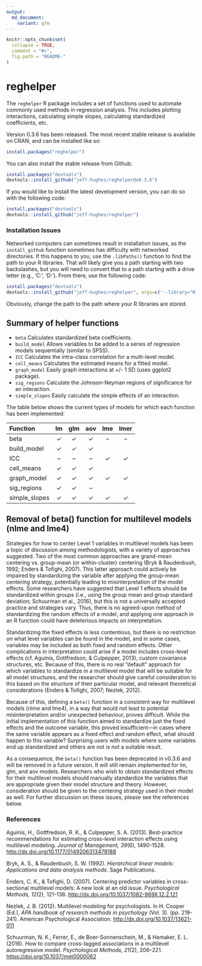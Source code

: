 ```yaml
---
output:
  md_document:
    variant: gfm
---
```


<!-- README.md is generated from README.Rmd. Please edit that file -->

```r
knitr::opts_chunk$set(
  collapse = TRUE,
  comment = "#>",
  fig.path = "README-"
)
```
# reghelper

The `reghelper` R package includes a set of functions used to automate commonly
used methods in regression analysis. This includes plotting interactions,
calculating simple slopes, calculating standardized coefficients, etc.

Version 0.3.6 has been released. The most recent stable release is available on
CRAN, and can be installed like so:
```R
install.packages("reghelper")
```

You can also install the stable release from Github:
```R
install.packages("devtools")
devtools::install_github("jeff-hughes/reghelper@v0.3.6")
```

If you would like to install the latest development version, you can do so with
the following code:
```R
install.packages("devtools")
devtools::install_github("jeff-hughes/reghelper")
```

### Installation Issues

Networked computers can sometimes result in installation issues, as the
`install_github` function sometimes has difficulty with networked directories.
If this happens to you, use the `.libPaths()` function to find the path to your
R libraries. That will likely give you a path starting with two backslashes, but
you will need to convert that to a path starting with a drive letter (e.g.,
'C:', 'D:'). From there, use the following code:

```R
install.packages("devtools")
devtools::install_github("jeff-hughes/reghelper", args=c('--library="N:/path/to/libraries/"'))
```

Obviously, change the path to the path where your R libraries are stored.

## Summary of helper functions

* `beta` Calculates standardized beta coefficients.
* `build_model` Allows variables to be added to a series of regression models
sequentially (similar to SPSS).
* `ICC` Calculates the intra-class correlation for a multi-level model.
* `cell_means` Calculates the estimated means for a fitted model.
* `graph_model` Easily graph interactions at +/- 1 SD (uses ggplot2 package).
* `sig_regions` Calculate the Johnson-Neyman regions of significance for an
interaction.
* `simple_slopes` Easily calculate the simple effects of an interaction.

The table below shows the current types of models for which each function has
been implemented:

| Function      | lm       | glm      | aov      | lme      | lmer     |
| :------------ | :------: | :------: | :------: | :------: | :------: |
| beta          | &#10003; | &#10003; | &#10003; | &ndash;  | &ndash;  |
| build_model   | &#10003; | &#10003; | &#10003; |          |          |
| ICC           | &ndash;  | &ndash;  | &ndash;  | &#10003; | &#10003; |
| cell_means    | &#10003; | &#10003; | &#10003; |          |          |
| graph_model   | &#10003; | &#10003; | &#10003; | &#10003; | &#10003; |
| sig_regions   | &#10003; | &#10003; | &ndash;  |          |          |
| simple_slopes | &#10003; | &#10003; | &#10003; | &#10003; | &#10003; |

## Removal of beta() function for multilevel models (nlme and lme4)

Strategies for how to center Level 1 variables in multilevel models has been a
topic of discussion among methodologists, with a variety of approaches suggested.
Two of the most common approaches are grand-mean centering vs. group-mean (or
within-cluster) centering (Bryk & Raudenbush, 1992; Enders & Tofighi, 2007).
This latter approach could actively be impaired by standardizing the variable
after applying the group-mean centering strategy, potentially leading to
misinterpretation of the model effects. Some researchers have suggested that 
Level 1 effects should be standardized within groups (i.e., using the group mean
and group standard deviation; Schuurman et al., 2016), but this is not a
universally accepted practice and strategies vary. Thus, there is no agreed-upon
method of standardizing the random effects of a model, and applying one approach
in an R function could have deleterious impacts on interpretation.

Standardizing the fixed effects is less contentious, but there is no restriction
on what level variables can be found in the model, and in some cases, variables
may be included as both fixed and random effects. Other complications in
interpretation could arise if a model includes cross-level effects (cf. Aguinis,
Gottfredson, & Culpepper, 2013), custom covariance structures, etc. Because of
this, there is no real "default" approach for which variables to standardize in
a multilevel model that will be suitable for all model structures, and the
researcher should give careful consideration to this based on the structure of
their particular model, and relevant theoretical considerations (Enders & Tofighi,
2007; Nezlek, 2012).

Because of this, defining a `beta()` function in a consistent way for multilevel
models (nlme and lme4), in a way that would not lead to potential misinterpretation
and/or unexpected behaviour, proves difficult. While the initial implementation
of this function aimed to standardize just the fixed effects and the outcome
variable, this proved insufficient&mdash;in cases where the same variable
appears as a fixed effect and random effect, what should happen to this variable?
Surprising users with models where some variables end up standardized and others
are not is not a suitable result.

As a consequence, the `beta()` function has been deprecated in v0.3.6 and will
be removed in a future version. It will still remain implemented for lm, glm,
and aov models. Researchers who wish to obtain standardized effects for their
multilevel models should manually standardize the variables that are appropriate
given their model structure and theory. However, consideration should be given
to the centering strategy used in their model as well. For further discussion on
these issues, please see the references below.

### References

Aguinis, H., Gottfredson, R. K., & Culpepper, S. A. (2013). Best-practice
recommendations for estimating cross-level interaction effects using multilevel
modeling. *Journal of Management, 39*(6), 1490-1528.
[http://dx.doi.org/10.1177/0149206313478188](http://dx.doi.org/10.1177/0149206313478188)

Bryk, A. S., & Raudenbush, S. W. (1992). *Hierarchical linear models: Applications and data analysis methods*.
Sage Publications.

Enders, C. K., & Tofighi, D. (2007). Centering predictor variables in
cross-sectional multilevel models: A new look at an old issue.
*Psychological Methods, 12*(2), 121-138.
[http://dx.doi.org/10.1037/1082-989X.12.2.121](http://dx.doi.org/10.1037/1082-989X.12.2.121)

Nezlek, J. B. (2012). Multilevel modeling for psychologists. In H. Cooper (Ed.),
*APA handbook of research methods in psychology* (Vol. 3). (pp. 219-241).
American Psychological Association.
[http://dx.doi.org/10.1037/13621-011](http://dx.doi.org/10.1037/13621-011)

Schuurman, N. K., Ferrer, E., de Boer-Sonnenschein, M., & Hamaker, E. L. (2016).
How to compare cross-lagged associations in a multilevel autoregressive model.
*Psychological Methods, 21*(2), 206–221.
[https://doi.org/10.1037/met0000062](https://doi.org/10.1037/met0000062)


